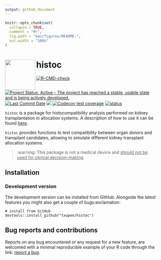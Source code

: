 ```yaml
---
output: github_document
---
```


<!-- README.md is generated from README.Rmd. Please edit that file -->

```r
knitr::opts_chunk$set(
  collapse = TRUE,
  comment = "#>",
  fig.path = "man/figures/README-",
  out.width = "100%"
)
```

# histoc <img src="man/figures/logo.png" height="100" width="100" align="left"/>


<!-- badges: start -->
[![R-CMD-check](https://github.com/txopen/histoc/workflows/R-CMD-check/badge.svg)](https://github.com/txopen/histoc/actions)
[![Project Status: Active – The project has reached a stable, usable state and is being actively developed.](https://www.repostatus.org/badges/latest/active.svg)](https://www.repostatus.org/#active)
[![Last Commit Date](https://img.shields.io/github/last-commit/txopen/histoc.svg)](https://github.com/txopen/histoc/commits/main)
[![](https://img.shields.io/badge/lifecycle-experimental-orange.svg)](https://lifecycle.r-lib.org/articles/stages.html#experimental)
[![Codecov test coverage](https://codecov.io/gh/txopen/histoc/branch/main/graph/badge.svg)](https://app.codecov.io/gh/txopen/histoc?branch=main)
[![status](https://joss.theoj.org/papers/1913c20af5e50aa41711781623339c90/status.svg)](https://joss.theoj.org/papers/1913c20af5e50aa41711781623339c90)
<!-- badges: end -->

`histoc` is a package for histocompatibility analysis performed on kidney transplantation in allocation systems. 
A description of how to use it can be found [here](https://txopen.github.io/histoc/).

`histoc` provides functions to test compatibility between organ donors and transplant candidates, allowing to simulate different kidney transplant allocation systems.

> :warning: This package is not a medical device and <ins>should not be used for clinical decision-making</ins>.

## Installation

### Development version 

The development version can be installed from GitHub. Alongside the latest features you might also get a couple of bugs:exclamation:  

```
# install from GitHub
devtools::install_github("txopen/histoc")
```

## Bug reports and contributions

Reports on any bug encountered or any request for a new feature, are welcomed with a minimal reproducible example of your R code through the link: [report a bug](https://github.com/txopen/histoc/issues).

